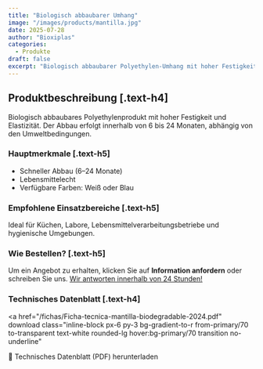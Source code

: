 ```yaml
---
title: "Biologisch abbaubarer Umhang"
image: "/images/products/mantilla.jpg"
date: 2025-07-28
author: "Bioxiplas"
categories:
  - Produkte
draft: false
excerpt: "Biologisch abbaubarer Polyethylen-Umhang mit hoher Festigkeit und Elastizität. Code 102."
---
```


## Produktbeschreibung [.text-h4]

Biologisch abbaubares Polyethylenprodukt mit hoher Festigkeit und Elastizität. Der Abbau erfolgt innerhalb von 6 bis 24 Monaten, abhängig von den Umweltbedingungen.

### Hauptmerkmale [.text-h5]

- Schneller Abbau (6–24 Monate)  
- Lebensmittelecht  
- Verfügbare Farben: Weiß oder Blau

### Empfohlene Einsatzbereiche [.text-h5]

Ideal für Küchen, Labore, Lebensmittelverarbeitungsbetriebe und hygienische Umgebungen.

### Wie Bestellen? [.text-h5]

Um ein Angebot zu erhalten, klicken Sie auf **Information anfordern** oder schreiben Sie uns. <u>Wir antworten innerhalb von 24 Stunden!</u>

### Technisches Datenblatt [.text-h4]

<a
  href="/fichas/Ficha-tecnica-mantilla-biodegradable-2024.pdf"
  download
  class="inline-block px-6 py-3 bg-gradient-to-r from-primary/70 to-transparent text-white rounded-lg hover:bg-primary/70 transition no-underline"
>
  📄 Technisches Datenblatt (PDF) herunterladen
</a>
